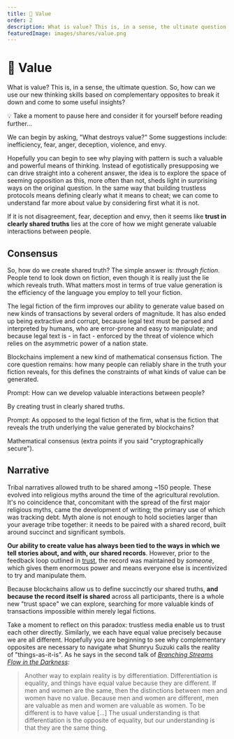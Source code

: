 ```yaml
---
title: 💯 Value
order: 2
description: What is value? This is, in a sense, the ultimate question. It seems like trust in clearly shared truths lies at its core, so how might we generate more valuable interactions between people?
featuredImage: images/shares/value.png
---
```


# 💯 Value

What is value? This is, in a sense, the ultimate question. So, how can we use our new thinking skills based on complementary opposites to break it down and come to some useful insights? 

<StatusBanner warning>

💡 Take a moment to pause here and consider it for yourself before reading further...

</StatusBanner>

<AudioPlayer src="https://kernel-audio.s3.amazonaws.com/M1E2+-+Value.mp3"/>

We can begin by asking, "What destroys value?" Some suggestions include: inefficiency, fear, anger, deception, violence, and envy.

Hopefully you can begin to see why playing with pattern is such a valuable and powerful means of thinking. Instead of egotistically presupposing we can drive straight into a coherent answer, the idea is to explore the space of seeming opposition as this, more often than not, sheds light in surprising ways on the original question. In the same way that building trustless protocols means defining clearly what it means to cheat; we can come to understand far more about value by considering first what it is not.

If it is not disagreement, fear, deception and envy, then it seems like **trust in clearly shared truths** lies at the core of how we might generate valuable interactions between people.

## Consensus

So, how do we create shared truth? The simple answer is: *through fiction*. People tend to look down on fiction, even though it is really just the lie which reveals truth. What matters most in terms of true value generation is the efficiency of the language you employ to tell your fiction. 

The legal fiction of the firm improves our ability to generate value based on new kinds of transactions by several orders of magnitude. It has also ended up being extractive and corrupt, because legal text must be parsed and interpreted by humans, who are error-prone and easy to manipulate; and because legal text is - in fact - enforced by the threat of violence which relies on the asymmetric power of a nation state.

Blockchains implement a new kind of mathematical consensus fiction. The core question remains: how many people can reliably share in the truth your fiction reveals, for this defines the constraints of what kinds of value can be generated.

<Flash>

<Card>

Prompt: How can we develop valuable interactions between people?

By creating trust in clearly shared truths.

</Card>

<Card>
    
Prompt: As opposed to the legal fiction of the firm, what is the fiction that reveals the truth underlying the value generated by blockchains?

Mathematical consensus (extra points if you said "cryptographically secure").

</Card>

</Flash>


## Narrative

Tribal narratives allowed truth to be shared among ~150 people. These evolved into religious myths around the time of the agricultural revolution. It's no coincidence that, concomitant with the spread of the first major religious myths, came the development of writing; the primary use of which was tracking debt. Myth alone is not enough to hold societies larger than your average tribe together: it needs to be paired with a shared record, built around succinct and significant symbols.

**Our ability to create value has always been tied to the ways in which we tell stories about, and with, our shared records**. However, prior to the feedback loop outlined in [trust](/learn/module-0/trust), the record was maintained by *someone*, which gives them enormous power and means everyone else is incentivized to try and manipulate them.

Because blockchains allow us to define succinctly our shared truths, **and because the record itself is shared** across all participants, there is a whole new "trust space" we can explore, searching for more valuable kinds of transactions impossible within merely legal fictions. 

Take a moment to reflect on this paradox: trustless media enable us to trust each other directly. Similarly, we each have equal value precisely because we are all different. Hopefully you are beginning to see why complementary opposites are necessary to navigate what Shunryu Suzuki calls the reality of "things-as-it-is". As he says in the second talk of [_Branching Streams Flow in the Darkness_](https://terebess.hu/zen/mesterek/Branching-Streams.pdf):

> Another way to explain reality is by differentiation. Differentiation is equality, and things have equal value because they are different. If men and women are the same, then the distinctions between men and women have no value. Because men and women are different, men are valuable as men and women are valuable as women. To be different is to have value [...] The usual understanding is that differentiation is the opposite of equality, but our understanding is that they are the same thing.